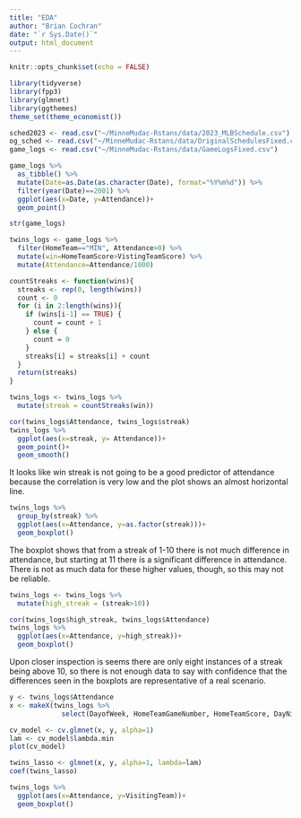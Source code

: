 ```yaml
---
title: "EDA"
author: "Brian Cochran"
date: "`r Sys.Date()`"
output: html_document
---
```


```r
knitr::opts_chunk$set(echo = FALSE)
```

```r
library(tidyverse)
library(fpp3)
library(glmnet)
library(ggthemes)
theme_set(theme_economist())
```

```r
sched2023 <- read.csv("~/MinneMudac-Rstans/data/2023_MLBSchedule.csv")
og_sched <- read.csv("~/MinneMudac-Rstans/data/OriginalSchedulesFixed.csv")
game_logs <- read.csv("~/MinneMudac-Rstans/data/GameLogsFixed.csv")
```

```r
game_logs %>%
  as_tibble() %>%
  mutate(Date=as.Date(as.character(Date), format="%Y%m%d")) %>%
  filter(year(Date)==2001) %>%
  ggplot(aes(x=Date, y=Attendance))+
  geom_point()

str(game_logs)
```

```r
twins_logs <- game_logs %>%
  filter(HomeTeam=="MIN", Attendance>0) %>%
  mutate(win=HomeTeamScore>VistingTeamScore) %>%
  mutate(Attendance=Attendance/1000)

countStreaks <- function(wins){
  streaks <- rep(0, length(wins))
  count <- 0
  for (i in 2:length(wins)){
    if (wins[i-1] == TRUE) {
      count = count + 1
    } else {
      count = 0
    }
    streaks[i] = streaks[i] + count
  }
  return(streaks)
}

twins_logs <- twins_logs %>%
  mutate(streak = countStreaks(win))

cor(twins_logs$Attendance, twins_logs$streak)
twins_logs %>%
  ggplot(aes(x=streak, y= Attendance))+
  geom_point()+
  geom_smooth()
```

It looks like win streak is not going to be a good predictor of attendance because the correlation is very low and the plot shows an almost horizontal line.

```r
twins_logs %>%
  group_by(streak) %>%
  ggplot(aes(x=Attendance, y=as.factor(streak)))+
  geom_boxplot()
```

The boxplot shows that from a streak of 1-10 there is not much difference in attendance, but starting at 11 there is a significant difference in attendance. There is not as much data for these higher values, though, so this may not be reliable.

```r
twins_logs <- twins_logs %>%
  mutate(high_streak = (streak>10))

cor(twins_logs$high_streak, twins_logs$Attendance)
twins_logs %>%
  ggplot(aes(x=Attendance, y=high_streak))+
  geom_boxplot()
```

Upon closer inspection is seems there are only eight instances of a streak being above 10, so there is not enough data to say with confidence that the differences seen in the boxplots are representative of a real scenario.

```r
y <- twins_logs$Attendance
x <- makeX(twins_logs %>%
             select(DayofWeek, HomeTeamGameNumber, HomeTeamScore, DayNight, VisitingTeamGameNumber, VistingTeamScore))

cv_model <- cv.glmnet(x, y, alpha=1)
lam <- cv_model$lambda.min
plot(cv_model)

twins_lasso <- glmnet(x, y, alpha=1, lambda=lam)
coef(twins_lasso)
```

```r
twins_logs %>%
  ggplot(aes(x=Attendance, y=VisitingTeam))+
  geom_boxplot()
```
